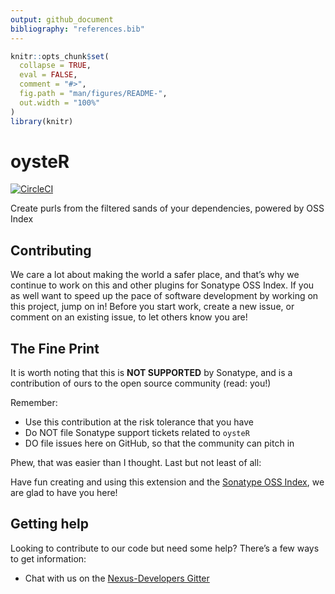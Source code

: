 ```yaml
---
output: github_document
bibliography: "references.bib"
---
```


<!-- README.md is generated from README.Rmd. Please edit that file -->

```r
knitr::opts_chunk$set(
  collapse = TRUE,
  eval = FALSE,
  comment = "#>",
  fig.path = "man/figures/README-",
  out.width = "100%"
)
library(knitr)
```

# oysteR

[![CircleCI](https://circleci.com/gh/sonatype-nexus-community/oysteR.svg?style=svg)](https://circleci.com/gh/sonatype-nexus-community/oysteR)

Create purls from the filtered sands of your dependencies, powered by OSS Index

## Contributing

We care a lot about making the world a safer place, and that's why we continue to work on this and other plugins for Sonatype OSS Index. If you as well want to speed up the pace of software development by working on this project, jump on in! Before you start work, create a new issue, or comment on an existing issue, to let others know you are!

## The Fine Print

It is worth noting that this is **NOT SUPPORTED** by Sonatype, and is a contribution of ours
to the open source community (read: you!)

Remember:

- Use this contribution at the risk tolerance that you have
- Do NOT file Sonatype support tickets related to `oysteR`
- DO file issues here on GitHub, so that the community can pitch in

Phew, that was easier than I thought. Last but not least of all:

Have fun creating and using this extension and the [Sonatype OSS Index](https://ossindex.sonatype.org/), we are glad to have you here!

## Getting help

Looking to contribute to our code but need some help? There's a few ways to get information:

- Chat with us on the [Nexus-Developers Gitter](https://gitter.im/sonatype/nexus-developers)
